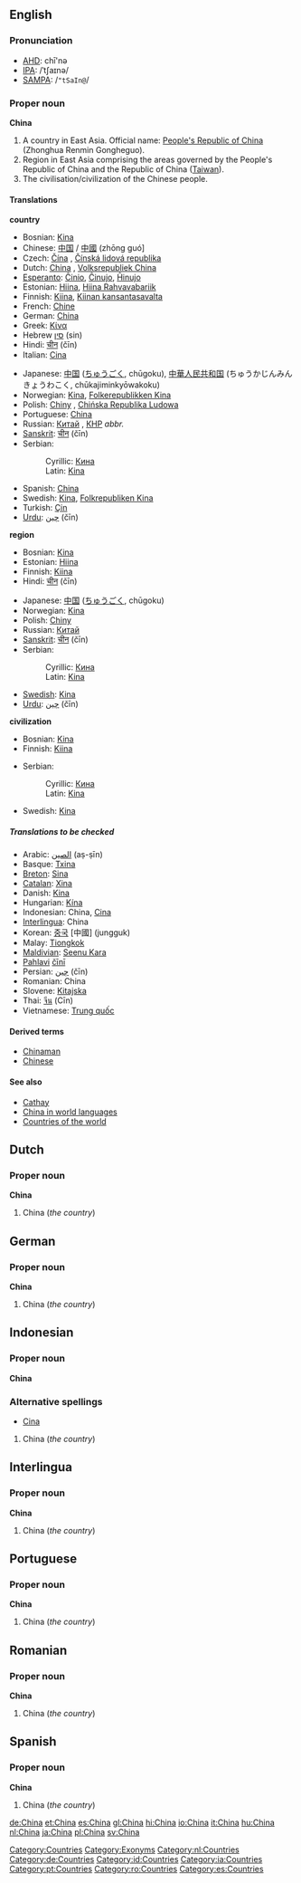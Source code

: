 {{see|china}}
{{wikipedia}}
==English==

===Pronunciation===
*[[AHD]]: chī'nə
*[[IPA]]: /ˈtʃaɪnə/
*[[SAMPA]]: /<tt>"tSaIn@</tt>/

===Proper noun===
'''China'''<!--(Zhongguo): what is this?-->
#<!--DefA--> A country in East Asia. Official name: [[People's Republic of China]] (Zhonghua Renmin Gongheguo).
#<!--DefB--> Region in East Asia comprising the areas governed by the People's Republic of China and the Republic of China ([[Taiwan]]).
#<!--DefC--> The civilisation/civilization of the Chinese people.

====Translations====
<!--DefA-->'''country'''
{{top}}
*Bosnian: [[Kina]] {{f}}
*Chinese: [[中国]] / [[中國]] (zhōng guó]
*Czech: [[Čína]] {{f}}, [[Čínská lidová republika]]
*Dutch: [[China]] {{n}}, [[Volksrepubliek China]] {{n}}
*[[Esperanto]]: [[Ĉinio]], [[Ĉinujo]], [[Ĥinujo]]
*Estonian: [[Hiina]], [[Hiina Rahvavabariik]]
*Finnish: [[Kiina]], [[Kiinan kansantasavalta]]
*French: [[Chine]] {{f}}
*German: [[China]]
*Greek: [[Κίνα]]
*Hebrew [[סין]] (sin)
*Hindi: [[चीन]] (čīn)
*Italian: [[Cina]] {{f}}
{{mid}}
*Japanese: [[中国]] ([[ちゅうごく]], chūgoku), [[中華人民共和国]] (ちゅうかじんみんきょうわこく, chūkajiminkyōwakoku)
*Norwegian: [[Kina]], [[Folkerepublikken Kina]]
*Polish: [[Chiny]] {{p}}, [[Chińska Republika Ludowa]] {{f}}
*Portuguese: [[China]] {{f}}
*Russian: [[Китай]] {{m}}, [[КНР]] {{f}} ''abbr.''
*[[Sanskrit]]: [[चीन]] (čīn)
*Serbian:
*:Cyrillic: [[Кина]] {{f}}
*:Latin: [[Kina]] {{f}}
*Spanish: [[China]]
*Swedish: [[Kina]], [[Folkrepubliken Kina]]
*Turkish: [[Çin]]
*[[Urdu]]: [[چين]] (čīn)
{{bottom}}

<!--DefB-->'''region'''
{{top}}
*Bosnian: [[Kina]] {{f}}
*Estonian: [[Hiina]]
*Finnish: [[Kiina]]
*Hindi: [[चीन]] (čīn)
{{mid}}
*Japanese: [[中国]] ([[ちゅうごく]], chūgoku)
*Norwegian: [[Kina]]
*Polish: [[Chiny]] {{p}}
*Russian: [[Китай]] {{m}}
*[[Sanskrit]]: [[चीन]] (čīn)
*Serbian:
*:Cyrillic: [[Кина]] {{f}}
*:Latin: [[Kina]] {{f}}
*[[Swedish]]: [[Kina]]
*[[Urdu]]: [[چين]] (čīn)
{{bottom}}

<!--DefC-->'''civilization'''
{{top}}
*Bosnian: [[Kina]] {{f}}
*Finnish: [[Kiina]]
{{mid}}
*Serbian:
*:Cyrillic: [[Кина]] {{f}}
*:Latin: [[Kina]] {{f}}
*Swedish: [[Kina]]
{{bottom}}

=====Translations to be checked=====
{{checktrans}}
*Arabic: [[الصين]] (aṣ-ṣīn)
*Basque: [[Txina]]
*[[Breton]]: [[Sina]]
*[[Catalan]]: [[Xina]]
*Danish: [[Kina]]
*Hungarian: [[Kína]]
*Indonesian: China, [[Cina]]
*[[Interlingua]]: China
*Korean: [[중국]] [中國] (jungguk)
*Malay: [[Tiongkok]]
*[[Maldivian]]: [[Seenu Kara]]
*[[Pahlavi]] [[čīnī]]
*Persian: [[چين]] (čīn)
*Romanian: China {{f}}
*Slovene: [[Kitajska]] {{f}}
*Thai: [[จีน]] (Cīn)
*Vietnamese: [[Trung quốc]]

====Derived terms====
*[[Chinaman]]<!--Chinese man; now offensive-->
*[[Chinese]]

====See also====
*[[Cathay]]
*[[w:China in world languages|China in world languages]]
*[[Countries of the world]]

==Dutch==
===Proper noun===
'''China'''

#<!--DefA-->China (''the country'')

==German==
===Proper noun===
'''China'''

#<!--DefA-->China (''the country'')

==Indonesian==
===Proper noun===
'''China'''

===Alternative spellings===
*[[Cina#Indonesian|Cina]]

#<!--DefA-->China (''the country'')

==Interlingua==
===Proper noun===
'''China'''

#<!--DefA-->China (''the country'')

==Portuguese==
===Proper noun===
'''China''' {{f}}

#<!--DefA-->China (''the country'')

==Romanian==
===Proper noun===
'''China''' {{f}}

#<!--DefA-->China (''the country'')

==Spanish==
===Proper noun===
'''China'''

#<!--DefA-->China (''the country'')

[[Category:Countries]]
[[Category:Exonyms]]
[[Category:nl:Countries]]
[[Category:de:Countries]]
[[Category:id:Countries]]
[[Category:ia:Countries]]
[[Category:pt:Countries]]
[[Category:ro:Countries]]
[[Category:es:Countries]]

[[de:China]]
[[et:China]]
[[es:China]]
[[gl:China]]
[[hi:China]]
[[io:China]]
[[it:China]]
[[hu:China]]
[[nl:China]]
[[ja:China]]
[[pl:China]]
[[sv:China]]